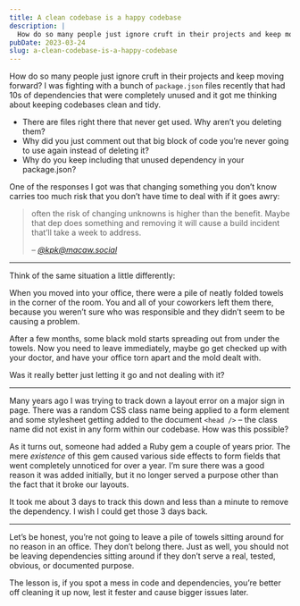 ```yaml
---
title: A clean codebase is a happy codebase
description: |
  How do so many people just ignore cruft in their projects and keep moving forward? I was fighting with a bunch of `package.json` files recently that had 10s of dependencies that were completely unused. Why was it left this way?
pubDate: 2023-03-24
slug: a-clean-codebase-is-a-happy-codebase
---
```


How do so many people just ignore cruft in their projects and keep moving forward? I was fighting with a bunch of `package.json` files recently that had 10s of dependencies that were completely unused and it got me thinking about keeping codebases clean and tidy.

- There are files right there that never get used. Why aren’t you deleting them?
- Why did you just comment out that big block of code you’re never going to use again instead of deleting it?
- Why do you keep including that unused dependency in your package.json?

One of the responses I got was that changing something you don’t know carries too much risk that you don’t have time to deal with if it goes awry:

> often the risk of changing unknowns is higher than the benefit. Maybe that dep does something and removing it will cause a build incident that’ll take a week to address.
>
> <cite>– [@kpk@macaw.social](https://macaw.social/@kpk/110067893337633391)</cite>

---

Think of the same situation a little differently:

When you moved into your office, there were a pile of neatly folded towels in the corner of the room. You and all of your coworkers left them there, because you weren’t sure who was responsible and they didn’t seem to be causing a problem.

After a few months, some black mold starts spreading out from under the towels. Now you need to leave immediately, maybe go get checked up with your doctor, and have your office torn apart and the mold dealt with.

Was it really better just letting it go and not dealing with it?

---

Many years ago I was trying to track down a layout error on a major sign in page. There was a random CSS class name being applied to a form element and some stylesheet getting added to the document `<head />` – the class name did not exist in any form within our codebase. How was this possible?

As it turns out, someone had added a Ruby gem a couple of years prior. The mere _existence_ of this gem caused various side effects to form fields that went completely unnoticed for over a year. I’m sure there was a good reason it was added initially, but it no longer served a purpose other than the fact that it broke our layouts.

It took me about 3 days to track this down and less than a minute to remove the dependency. I wish I could get those 3 days back.

---

Let’s be honest, you’re not going to leave a pile of towels sitting around for no reason in an office. They don’t belong there. Just as well, you should not be leaving dependencies sitting around if they don’t serve a real, tested, obvious, or documented purpose.

The lesson is, if you spot a mess in code and dependencies, you’re better off cleaning it up now, lest it fester and cause bigger issues later.
